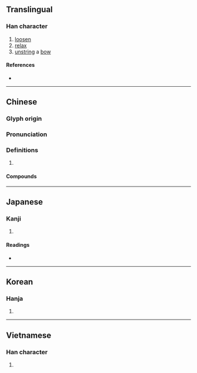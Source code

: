 {{character info/new}}
==Translingual==

===Han character===
{{Han char|rn=57|rad=弓|as=03|sn=6|four=14212|canj=NPD|ids=⿰弓也}}

# [[loosen]]
# [[relax]]
# [[unstring]] a [[bow]]

====References====
* {{Han ref|kx=0357.060|dkj=09724|dj=0673.140|hdz=20991.130|uh=5F1B|ud=24347|bh=A6A2|bd=42658}}

----

==Chinese==
{{zh-forms}}

===Glyph origin===
{{Han etym}}

===Pronunciation===
{{zh-pron
|m=chí
|c=ci2,ci4
|mn=tw,xm,zz:sí/qz,xm,zz:tî
|mn_note=sí - literary (Xiamen, Zhangzhou); tî - vernacular (俗) (Xiamen, Zhangzhou)
|mc=y
|oc=y
|cat=
}}

===Definitions===
{{zh-hanzi}}

# {{rfdef|zh}}

====Compounds====
{{zh-der|一弛一張|一張一弛|厥弛|外弛內張|廢弛|弛廢|弛張|弛禁|弛緩|張弛|懈弛|放蕩弛縱|澆弛|簡弛|綱紀廢弛|色衰愛弛|跅弛|鬆弛}}

----

==Japanese==

===Kanji===
{{ja-kanji|grade=|rs=弓03}}

# {{rfdef|ja|sort=弓03}}

====Readings====
* {{ja-readings
|goon=し
|kanon=し
|kanyoon=ち
|kun=たる-む, たる-める, たゆ-む, ゆる-む
}}

----

==Korean==

===Hanja===
{{ko-hanja|hangeul=[[이]], [[치]]|eumhun=|rv=i, chi|mr=i, ch'i|y=i, chi}}

# {{rfdef|ko|sort=弓03}}

----

==Vietnamese==

===Han character===
{{vi-hantu|thỉ|rs=弓03}}

# {{rfdef|vi}}